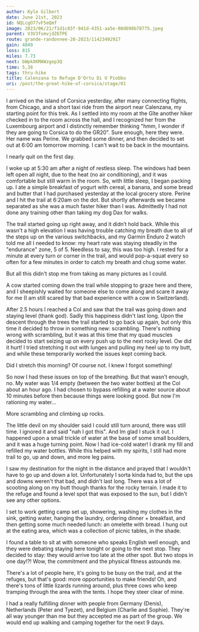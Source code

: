 ```yaml
---
author: Kyle Gilbert
date: June 21st, 2023
id: NQLcgO77vF5eQmf
image: 2023/06/21/f1d1c83f-941d-4351-aa5e-08d698b78775.jpeg
parent: V3V3fsmvjdZ6TPE
route: grande-randonnee-20-2023/11423492927
gain: 4849
loss: 815
miles: 7.73
next: bWpkXKMAWzgep3Q
time: 5,38
tags: thru-hike
title: Calenzana to Refuge D'Ortu Di U Piobbu
uri: /post/the-great-hike-of-corsica/stage/01
---
```


<Stats />

<Route />

I arrived on the island of Corsica yesterday, after many connecting flights,
from Chicago, and a short taxi ride from the airport near Calenzana, my starting
point for this trek. As I settled into my room at the Gîte another hiker checked
in to the room across the hall, and I recognized her from the Luxembourg
airport and I distinctly remember thinking "hmm, I wonder if they are going to
Corsica to do the GR20". Sure enough, here they were. Her name was Perine. We
grabbed some dinner, and then decided to set out at 6:00 am tomorrow morning. I
can't wait to be back in the mountains.

I nearly quit on the first day.

I woke up at 5:30 am after a night of restless sleep. The windows had been left
open all night, due to the heat (no air conditioning), and it was comfortable
but still warm in the room. So, with little sleep, I began packing up. I ate a
simple breakfast of yogurt with cereal, a banana, and some bread and butter that
I had purchased yesterday at the local grocery store. Perine and I hit the
trail at 6:20am on the dot. But shortly afterwards we became separated as she
was a much faster hiker than I was. Admittedly I had not done any training
other than taking my dog Dax for walks.

The trail started going up right away, and it didn’t hold back. While this
wasn't a high elevation I was having trouble catching my breath due to all of
the steps up on the various switchbacks, and my Garmin Enduro 2 watch told me
all I needed to know: my heart rate was staying steadily in the "endurance"
zone, 5 of 5. Needless to say, this was too high. I rested for a minute at
every turn or corner in the trail, and would pop-a-squat every so often for a
few minutes in order to catch my breath and chug some water.

But all this didn't stop me from taking as many pictures as I could.

A cow started coming down the trail while stopping to graze here and there, and
I sheepishly waited for someone else to come along and scare it away for me
(I am still scared by that bad experience with a cow in Switzerland).

After 2.5 hours I reached a Col and saw that the trail was going down and
staying level (thank god). Sadly this happiness didn't last long. Upon the
descent through the trees the trail started to go back up again, but only this
time it decided to throw in something new: scrambling. There's nothing wrong
with scrambling, but it was at this time that my quad muscles decided to start
seizing up on every push up to the next rocky level. Ow did it hurt! I tried
stretching it out with lunges and pulling my heel up to my butt, and while
these temporarily worked the issues kept coming back.

Did I stretch this morning? Of course not. I knew I forgot something!

So now I had these issues on top of the breathing. But that wasn’t enough, no. My
water was 1/4 empty (between the two water bottles) at the Col about an hour ago.
I had chosen to bypass refilling at a water source about 10 minutes before then
because things were looking good. But now I'm rationing my water...

More scrambling and climbing up rocks.

The little devil on my shoulder said I could still turn around, there was still
time. I ignored it and said "nah I got this". And Im glad I stuck it out. I
happened upon a small trickle of water at the base of some small boulders, and
it was a huge turning point. Now I had ice-cold water! I drank my fill and
refilled my water bottles. While this helped with my spirits, I still had more
trail to go, up and down, and more leg pains.

I saw my destination for the night in the distance and prayed that I wouldn't
have to go up and down a lot. Unfortunately I sorta kinda had to, but the ups
and downs weren't that bad, and didn't last long. There was a lot of scooting
along on my butt though thanks for the rocky terrain. I made it to the refuge
and found a level spot that was exposed to the sun, but I didn't see any other
options.

I set to work getting camp set up, showering, washing my clothes in the sink,
getting water, hanging the laundry, ordering dinner + breakfast, and then
getting some much needed lunch: an omelette with bread. I hung out at the
eating area, which was a collection of picnic tables, in the shade.

I found a table to sit at with someone who speaks English well enough, and
they were debating staying here tonight or going to the next stop. They decided
to stay: they would arrive too late at the other spot. But two stops in one day!?!
Wow, the commitment and the physical fitness astounds me.

There's a lot of people here, it's going to be busy on the trail, and at the
refuges, but that's good: more opportunities to make friends! Oh, and there's
tons of little lizards running around, plus three cows who keep tramping
through the area with the tents. I hope they steer clear of mine.

I had a really fulfilling dinner with people from Germany (Denis), Netherlands
(Peter and Tyezet), and Belgium (Charlie and Sophie). They're all way younger
than me but they accepted me as part of the group. We would end up walking
and camping together for the next 9 days.

